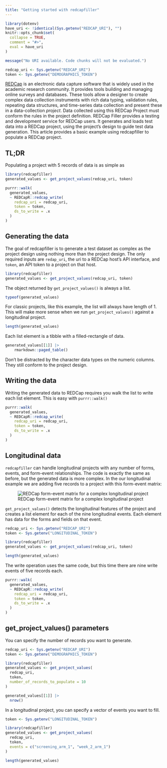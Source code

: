 ```yaml
---
title: "Getting started with redcapfiller"
---
```


```r
library(dotenv)
have_uri <- !identical(Sys.getenv("REDCAP_URI"), "")
knitr::opts_chunk$set(
  collapse = TRUE,
  comment = "#>",
  eval = have_uri
)
```

```r
message("No URI available. Code chunks will not be evaluated.")
```

```r
redcap_uri <- Sys.getenv("REDCAP_URI")
token <- Sys.getenv("DEMOGRAPHICS_TOKEN")
```

[REDCap](https://projectredcap.org/) is an electronic data capture software that is widely used in the academic research community. It provides tools building and managing online surveys and databases. These tools allow a designer to create complex data collection instruments with rich data typing, validation rules, repeating data structures, and time-series data collection and present these in a data-collection *project*. Data collected using this REDCap Project must conform the rules in the project definition. REDCap Filler provides a testing and development service for REDCap users. It generates and loads test data into a REDCap project, using the project's design to guide test data generation. This article provides a basic example using redcapfiller to populate a REDCap project.

## TL;DR

Populating a project with 5 records of data is as simple as

```r
library(redcapfiller)
generated_values <- get_project_values(redcap_uri, token)

purrr::walk(
  generated_values,
  ~ REDCapR::redcap_write(
    redcap_uri = redcap_uri,
    token = token,
    ds_to_write = .x
  )
)
```

## Generating the data

The goal of redcapfiller is to generate a test dataset as complex as the project design using nothing more than the project design. The only required inputs are `redap_uri`, the uri to a REDCap host's API interface, and `token`, an API token to a project on that host.

```r
library(redcapfiller)
generated_values <- get_project_values(redcap_uri, token)
```

The object returned by `get_project_values()` is always a list.

```r
typeof(generated_values)
```

For classic projects, like this example, the list will always have length of 1. This will make more sense when we run `get_project_values()` against a longitudinal project.

```r
length(generated_values)
```

Each list element is a tibble with a filled-rectangle of data.

```r
generated_values[[1]] |>
    rmarkdown::paged_table()
```

Don't be distracted by the character data types on the numeric columns. They still conform to the project design.

## Writing the data

Writing the generated data to REDCap requires you walk the list to write each list element. This is easy with `purrr::walk()`

```r
purrr::walk(
  generated_values,
  ~ REDCapR::redcap_write(
    redcap_uri = redcap_uri,
    token = token,
    ds_to_write = .x
  )
)
```

## Longitudinal data

`redcapfiller` can handle longitudinal projects with any number of forms, events, and form-event relationships. The code is exactly the same as before, but the generated data is more complex. In the our longitudinal example we are adding five records to a project with this form-event matrix:

![REDCap form-event matrix for a complex longitudinal project](longitudinal_form_event_matrix.png)

`get_project_values()` detects the longitudinal features of the project and creates a list element for each of the nine longitudinal events. Each element has data for the forms and fields on that event. 

```r
redcap_uri <- Sys.getenv("REDCAP_URI")
token <- Sys.getenv("LONGITUDINAL_TOKEN")
```

```r
library(redcapfiller)
generated_values <- get_project_values(redcap_uri, token)
```

```r
length(generated_values)
```

The write operation uses the same code, but this time there are nine write events of five records each.

```r
purrr::walk(
  generated_values,
  ~ REDCapR::redcap_write(
    redcap_uri = redcap_uri,
    token = token,
    ds_to_write = .x
  )
)
```

## get_project_values() parameters

You can specify the number of records you want to generate.

```r
redcap_uri <- Sys.getenv("REDCAP_URI")
token <- Sys.getenv("DEMOGRAPHICS_TOKEN")
```

```r
library(redcapfiller)
generated_values <- get_project_values(
  redcap_uri,
  token,
  number_of_records_to_populate = 10
)
```

```r
generated_values[[1]] |>
  nrow()
```
In a longitudinal project, you can specify a vector of events you want to fill. 

```r
token <- Sys.getenv("LONGITUDINAL_TOKEN")
```

```r
library(redcapfiller)
generated_values <- get_project_values(
  redcap_uri,
  token,
  events = c("screening_arm_1", "week_2_arm_1")
)
```
```r
length(generated_values)
```

